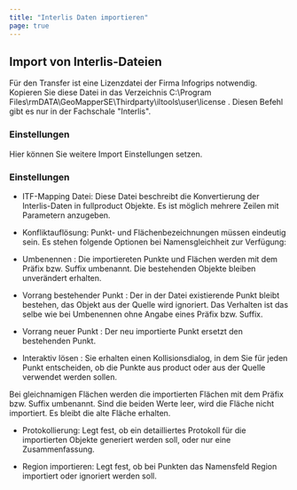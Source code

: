 ```yaml
---
title: "Interlis Daten importieren"
page: true
---
```

## Import von Interlis-Dateien

<Warning>
F&#252;r den Transfer ist eine Lizenzdatei der Firma Infogrips notwendig. Kopieren Sie diese Datei in das Verzeichnis  <Border>C:\Program Files\rmDATA\GeoMapperSE\Thirdparty\iltools\user\license</Border> .  
</Warning>


<Warning>
Diesen Befehl gibt es nur in der Fachschale &quot;Interlis&quot;. 
</Warning>



### Einstellungen
Hier k&#246;nnen Sie weitere Import Einstellungen setzen.
### Einstellungen

- <Bold> ITF-Mapping Datei: </Bold>  Diese Datei beschreibt die Konvertierung der Interlis-Daten in <Placeholder>fullproduct</Placeholder> Objekte. Es ist m&#246;glich mehrere Zeilen mit Parametern anzugeben.

- <Bold> Konfliktaufl&#246;sung: </Bold> Punkt- und Fl&#228;chenbezeichnungen m&#252;ssen eindeutig sein. Es stehen folgende Optionen bei Namensgleichheit  zur Verf&#252;gung:

- <Italic> Umbenennen </Italic> : Die importiereten Punkte und Fl&#228;chen werden mit dem Pr&#228;fix bzw. Suffix umbenannt. Die bestehenden Objekte bleiben unver&#228;ndert erhalten.

- <Italic> Vorrang bestehender Punkt </Italic> : Der in der Datei existierende Punkt bleibt bestehen, das Objekt aus der Quelle wird ignoriert. Das Verhalten ist das selbe wie bei <Italic> Umbenennen </Italic>  ohne Angabe eines Pr&#228;fix bzw. Suffix.

- <Italic> Vorrang neuer Punkt </Italic> : Der neu importierte Punkt ersetzt den bestehenden Punkt.

- <Italic> Interaktiv l&#246;sen </Italic> : Sie erhalten einen Kollisionsdialog, in dem Sie f&#252;r jeden Punkt entscheiden, ob die Punkte aus <Placeholder>product</Placeholder> oder aus der Quelle verwendet werden sollen. 


<Warning>
Bei gleichnamigen Fl&#228;chen werden die importierten Fl&#228;chen mit dem Pr&#228;fix bzw. Suffix umbenannt. Sind die beiden Werte leer, wird die Fl&#228;che nicht importiert. Es bleibt die alte Fl&#228;che erhalten.

</Warning>


- <Bold> Protokollierung: </Bold>  Legt fest, ob ein detailliertes Protokoll f&#252;r die importierten Objekte generiert werden soll, oder nur eine Zusammenfassung.

- <Bold> Region importieren: </Bold>  Legt fest, ob bei Punkten das Namensfeld <Italic> Region </Italic>  importiert oder ignoriert werden soll.




